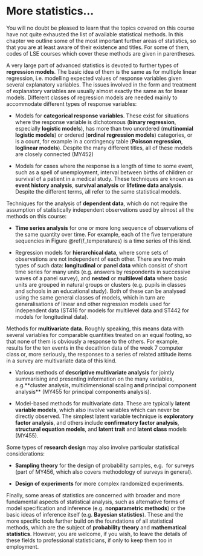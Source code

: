 # More statistics... {#c_more}

You will no doubt be pleased to learn that the topics covered on this
course have not quite exhausted the list of available statistical
methods. In this chapter we outline some of the most important further
areas of statistics, so that you are at least aware of their existence
and titles. For some of them, codes of LSE courses which cover these
methods are given in parentheses.

A very large part of advanced statistics is devoted to further types of
**regression models**. The basic idea of them is the same as for
multiple linear regression, i.e. modelling expected values of response
variables given several explanatory variables. The issues involved in
the form and treatment of explanatory variables are usually almost
exactly the same as for linear models. Different classes of regression
models are needed mainly to accommodate different types of response
variables:

-   Models for **categorical response variables**. These exist for
    situations where the response variable is dichotomous (**binary
    regression**, especially **logistic models**), has more than two
    unordered (**multinomial logistic models**) or ordered (**ordinal
    regression models**) categories, or is a count, for example in a
    contingency table (**Poisson regression**, **loglinear models**).
    Despite the many different titles, all of these models are closely
    connected (MY452)

-   Models for cases where the response is a length of time to some
    event, such as a spell of unemployment, interval between births of
    children or survival of a patient in a medical study. These
    techniques are known as **event history analysis**, **survival
    analysis** or **lifetime data analysis**. Despite the different
    terms, all refer to the same statistical models.

Techniques for the analysis of **dependent data**, which do not require
the assumption of statistically independent observations used by almost
all the methods on this course:

-   **Time series analysis** for one or more long sequence of
    observations of the same quantity over time. For example, each of
    the five temperature sequencies in Figure \@ref(f_temperatures) is a
    time series of this kind.

-   Regression models for **hierarchical data**, where some sets of
    observations are not independent of each other. There are two main
    types of such data: **longitudinal** or **panel data** which consist
    of short time series for many units (e.g. answers by respondents in
    successive waves of a panel survey), and **nested** or **multilevel
    data** where basic units are grouped in natural groups or clusters
    (e.g. pupils in classes and schools in an educational study). Both
    of these can be analysed using the same general classes of models,
    which in turn are generalisations of linear and other regression
    models used for independent data (ST416 for models for multilevel
    data and ST442 for models for longitudinal data).

Methods for **multivariate data**. Roughly speaking, this means data
with several variables for comparable quantities treated on an equal
footing, so that none of them is obviously a response to the others. For
example, results for the ten events in the decathlon data of the week 7
computer class or, more seriously, the responses to a series of related
attitude items in a survey are multivariate data of this kind.

-   Various methods of **descriptive multivariate analysis** for jointly
    summarising and presenting information on the many variables,
    e.g.\**cluster analysis**, **multidimensional scaling** and
    **principal component analysis** (MY455 for principal
    components analysis).

-   Model-based methods for multivariate data. These are typically
    **latent variable models**, which also involve variables which can
    never be directly observed. The simplest latent variable technique
    is **exploratory factor analysis**, and others include
    **confirmatory factor analysis**, **structural equation models**,
    and **latent trait** and **latent class** models (MY455).

Some types of **research design** may also involve particular
statistical considerations:

-   **Sampling theory** for the design of probability samples, e.g.  for
    surveys (part of MY456, which also covers methodology of surveys
    in general).

-   **Design of experiments** for more complex randomized experiments.

Finally, some areas of statistics are concerned with broader and more
fundamental aspects of statistical analysis, such as alternative forms
of model specification and inference (e.g. **nonparametric methods**) or
the basic ideas of inference itself (e.g. **Bayesian statistics**).
These and the more specific tools further build on the foundations of
all statistical methods, which are the subject of **probability theory**
and **mathematical statistics**. However, you are welcome, if you wish,
to leave the details of these fields to professional statisticians, if
only to keep them too in employment.

